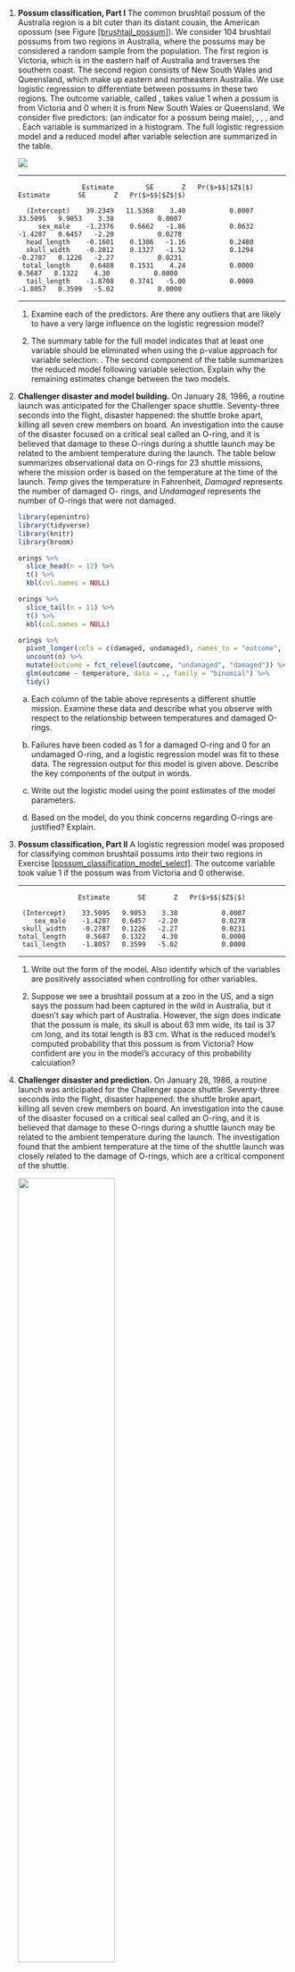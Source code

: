 1. **Possum classification, Part I** The common brushtail possum of the
    Australia region is a bit cuter than its distant cousin, the
    American opossum (see
    Figure [\[brushtail_possum\]](#brushtail_possum){reference-type="ref+page"
    reference="brushtail_possum"}). We consider 104 brushtail possums
    from two regions in Australia, where the possums may be considered a
    random sample from the population. The first region is Victoria,
    which is in the eastern half of Australia and traverses the southern
    coast. The second region consists of New South Wales and Queensland,
    which make up eastern and northeastern Australia. We use logistic
    regression to differentiate between possums in these two regions.
    The outcome variable, called , takes value 1 when a possum is from
    Victoria and 0 when it is from New South Wales or Queensland. We
    consider five predictors: (an indicator for a possum being male), ,
    , , and . Each variable is summarized in a histogram. The full
    logistic regression model and a reduced model after variable
    selection are summarized in the table.

    ![](figures/possum_variables.png){width="\\textwidth"}

      -------------- ---------- --------- ------- ---------------- -- ---------- -------- ------- ----------------
                                                                                                  
                                                                                                  
                       Estimate        SE       Z   Pr($>$$|$Z$|$)      Estimate       SE       Z   Pr($>$$|$Z$|$)
                                                                                                  
         (Intercept)    39.2349   11.5368    3.40           0.0007       33.5095   9.9053    3.38           0.0007
            sex_male    -1.2376    0.6662   -1.86           0.0632       -1.4207   0.6457   -2.20           0.0278
         head_length    -0.1601    0.1386   -1.16           0.2480                                
         skull_width    -0.2012    0.1327   -1.52           0.1294       -0.2787   0.1226   -2.27           0.0231
        total_length     0.6488    0.1531    4.24           0.0000        0.5687   0.1322    4.30           0.0000
         tail_length    -1.8708    0.3741   -5.00           0.0000       -1.8057   0.3599   -5.02           0.0000
      -------------- ---------- --------- ------- ---------------- -- ---------- -------- ------- ----------------

    1. Examine each of the predictors. Are there any outliers that are
        likely to have a very large influence on the logistic regression
        model?

    2.  The summary table for the full model indicates that at least one
        variable should be eliminated when using the p-value approach
        for variable selection: . The second component of the table
        summarizes the reduced model following variable selection.
        Explain why the remaining estimates change between the two
        models.

1. **Challenger disaster and model building.** On January 28, 1986, a routine
    launch was anticipated for the Challenger space shuttle.
    Seventy-three seconds into the flight, disaster happened: the
    shuttle broke apart, killing all seven crew members on board. An
    investigation into the cause of the disaster focused on a critical
    seal called an O-ring, and it is believed that damage to these
    O-rings during a shuttle launch may be related to the ambient
    temperature during the launch. The table below summarizes
    observational data on O-rings for 23 shuttle missions, where the
    mission order is based on the temperature at the time of the launch.
    *Temp* gives the temperature in Fahrenheit, *Damaged* represents the
    number of damaged O- rings, and *Undamaged* represents the number of
    O-rings that were not damaged.
    
    ```r
    library(openintro)
    library(tidyverse)
    library(knitr)
    library(broom)
    
    orings %>%
      slice_head(n = 12) %>%
      t() %>%
      kbl(col.names = NULL)
    
    orings %>%
      slice_tail(n = 11) %>%
      t() %>%
      kbl(col.names = NULL)
    
    orings %>%
      pivot_longer(cols = c(damaged, undamaged), names_to = "outcome", values_to = "n") %>%
      uncount(n) %>%
      mutate(outcome = fct_relevel(outcome, "undamaged", "damaged")) %>%
      glm(outcome ~ temperature, data = ., family = "binomial") %>%
      tidy()
    ```

    a.  Each column of the table above represents a different shuttle
        mission. Examine these data and describe what you observe with
        respect to the relationship between temperatures and damaged
        O-rings.

    b.  Failures have been coded as 1 for a damaged O-ring and 0 for an
        undamaged O-ring, and a logistic regression model was fit to
        these data. The regression output for this model is given above.
        Describe the key components of the output in words.

    c.  Write out the logistic model using the point estimates of the
        model parameters.

    d.  Based on the model, do you think concerns regarding O-rings are
        justified? Explain.

1.  **Possum classification, Part II** A logistic regression model was
    proposed for classifying common brushtail possums into their two
    regions in
    Exercise [\[possum_classification_model_select\]](#possum_classification_model_select){reference-type="ref"
    reference="possum_classification_model_select"}. The outcome
    variable took value 1 if the possum was from Victoria and 0
    otherwise.

      -------------- ---------- -------- ------- ----------------
                                                 
                       Estimate       SE       Z   Pr($>$$|$Z$|$)
                                                 
         (Intercept)    33.5095   9.9053    3.38           0.0007
            sex_male    -1.4207   0.6457   -2.20           0.0278
         skull_width    -0.2787   0.1226   -2.27           0.0231
        total_length     0.5687   0.1322    4.30           0.0000
         tail_length    -1.8057   0.3599   -5.02           0.0000
      -------------- ---------- -------- ------- ----------------

    1.  Write out the form of the model. Also identify which of the
        variables are positively associated when controlling for other
        variables.

    2.  Suppose we see a brushtail possum at a zoo in the US, and a sign
        says the possum had been captured in the wild in Australia, but
        it doesn't say which part of Australia. However, the sign does
        indicate that the possum is male, its skull is about 63 mm wide,
        its tail is 37 cm long, and its total length is 83 cm. What is
        the reduced model's computed probability that this possum is
        from Victoria? How confident are you in the model's accuracy of
        this probability calculation?

1.  **Challenger disaster and prediction.**
    On January 28, 1986, a routine launch was anticipated for the Challenger space shuttle.
    Seventy-three seconds into the flight, disaster happened: the shuttle broke apart, killing all seven crew members on board. 
    An investigation into the cause of the disaster focused on a critical seal called an O-ring, and it is believed that damage to these O-rings during a shuttle launch may be related to the ambient temperature during the launch. 
    The investigation found that the ambient temperature at the time of the shuttle launch was closely related to the damage of O-rings, which are a critical component of the shuttle. 
    

    ![](figures/challenger_disaster_damage_temp.png){width="60%"}

    1.  The data provided in the previous exercise are shown in the
        plot. The logistic model fit to these data may be written as
        $$\begin{aligned}
        \log\left( \frac{\hat{p}}{1 - \hat{p}} \right) = 11.6630 - 0.2162\times Temperature\end{aligned}$$
        where $\hat{p}$ is the model-estimated probability that an
        O-ring will become damaged. Use the model to calculate the
        probability that an O-ring will become damaged at each of the
        following ambient temperatures: 51, 53, and 55 degrees
        Fahrenheit. The model-estimated probabilities for several
        additional ambient temperatures are provided below, where
        subscripts indicate the temperature: $$\begin{aligned}
        &\hat{p}_{57} = 0.341
            && \hat{p}_{59} = 0.251
            && \hat{p}_{61} = 0.179
            && \hat{p}_{63} = 0.124 \\
        &\hat{p}_{65} = 0.084
            && \hat{p}_{67} = 0.056
            && \hat{p}_{69} = 0.037
            && \hat{p}_{71} = 0.024\end{aligned}$$

    2.  Add the model-estimated probabilities from part (a) on the plot,
        then connect these dots using a smooth curve to represent the
        model-estimated probabilities.

    3.  Describe any concerns you may have regarding applying logistic
        regression in this application, and note any assumptions that
        are required to accept the model's validity.

1. **Logistic regression fact checking** Determine which of the
    following statements are true and false. For each statement that is
    false, explain why it is false.

    1. Suppose we consider the first two observations based on a
        logistic regression model, where the first variable in
        observation 1 takes a value of $x_1 = 6$ and observation 2 has
        $x_1 = 4$. Suppose we realized we made an error for these two
        observations, and the first observation was actually $x_1 = 7$
        (instead of 6) and the second observation actually had $x_1 = 5$
        (instead of 4). Then the predicted probability from the logistic
        regression model would increase the same amount for each
        observation after we correct these variables.

    2.  When using a logistic regression model, it is impossible for the
        model to predict a probability that is negative or a probability
        that is greater than 1.

    3.  Because logistic regression predicts probabilities of outcomes,
        observations used to build a logistic regression model need not
        be independent.

    4.  When fitting logistic regression, we typically complete model
        selection using adjusted $R^2$.

1. **Spam filtering, Part I** Spam filters are built on principles
    similar to those used in logistic regression. We fit a probability
    that each message is spam or not spam. We have several email
    variables for this problem: , , , , , , , , , , and . We won't
    describe what each variable means here for the sake of brevity, but
    each is either a numerical or indicator variable.

    1. For variable selection, we fit the full model, which includes
        all variables, and then we also fit each model where we've
        dropped exactly one of the variables. In each of these reduced
        models, the AIC value for the model is reported below. Based on
        these results, which variable, if any, should we drop as part of
        model selection? Explain.

          Variable Dropped      AIC
          ------------------ ---------
          None Dropped        1863.50
                              2023.50
                              1863.18
                              1871.89
                              1879.70
                              1885.03
                              1865.55
                              1879.31
                              2008.85
                              1904.60
                              1862.76
                              1958.18

    2.  Consider the following model selection stage. Here again we've
        computed the AIC for each leave-one-variable-out model. Based on
        the results, which variable, if any, should we drop as part of
        model selection? Explain.

          Variable Dropped      AIC
          ------------------ ---------
          None Dropped        1862.41
                              2019.55
                              1871.17
                              1877.73
                              1884.95
                              1864.52
                              1878.19
                              2007.45
                              1902.94
                              1957.56

1. **Spam filtering, Part II** In
    Exercise [\[spam_filtering_model_sel\]](#spam_filtering_model_sel){reference-type="ref"
    reference="spam_filtering_model_sel"}, we encountered a data set
    where we applied logistic regression to aid in spam classification
    for individual emails. In this exercise, we've taken a small set of
    these variables and fit a formal model with the following output:

                      Estimate   Std. Error   z value   Pr($>$$|$z$|$)
      ------------- ---------- ------------ --------- ----------------
        (Intercept)    -0.8124       0.0870     -9.34           0.0000
         tomultiple    -2.6351       0.3036     -8.68           0.0000
             winner     1.6272       0.3185      5.11           0.0000
             format    -1.5881       0.1196    -13.28           0.0000
             resubj    -3.0467       0.3625     -8.40           0.0000

    1. Write down the model using the coefficients from the model fit.

    2.  Suppose we have an observation where
        $\var{to\us{}multiple} = 0$, $\var{winner} = 1$,
        $\var{format} = 0$, and $\var{re\us{}subj} = 0$. What is the
        predicted probability that this message is spam?

    3.  Put yourself in the shoes of a data scientist working on a spam
        filter. For a given message, how high must the probability a
        message is spam be before you think it would be reasonable to
        put it in a *spambox* (which the user is unlikely to check)?
        What tradeoffs might you consider? Any ideas about how you might
        make your spam-filtering system even better from the perspective
        of someone using your email service?
